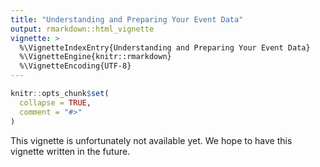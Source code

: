 ```yaml
---
title: "Understanding and Preparing Your Event Data"
output: rmarkdown::html_vignette
vignette: >
  %\VignetteIndexEntry{Understanding and Preparing Your Event Data}
  %\VignetteEngine{knitr::rmarkdown}
  %\VignetteEncoding{UTF-8}
---
```


```r
knitr::opts_chunk$set(
  collapse = TRUE,
  comment = "#>"
)
```

This vignette is unfortunately not available yet. We hope to have this vignette written in the future.
